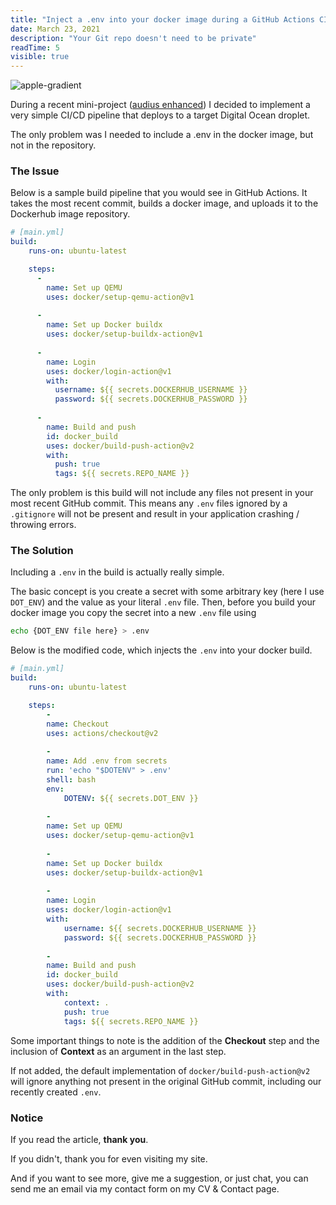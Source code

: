 ```yaml
---
title: "Inject a .env into your docker image during a GitHub Actions CI/CD pipeline"
date: March 23, 2021
description: "Your Git repo doesn't need to be private"
readTime: 5
visible: true
---
```


![apple-gradient](/static/images/generic-gradient.png)

During a recent mini-project ([audius enhanced](http://audiusenhanced.com)) I decided to implement a very simple CI/CD pipeline that deploys to a target
Digital Ocean droplet.

The only problem was I needed to include a .env in the docker image, but not in the repository.

### The Issue

Below is a sample build pipeline that you would see in GitHub Actions. It takes the most recent commit, builds a docker image, and uploads
it to the Dockerhub image repository.

```yaml
# [main.yml]
build:
    runs-on: ubuntu-latest

    steps:
      -
        name: Set up QEMU
        uses: docker/setup-qemu-action@v1
        
      -
        name: Set up Docker buildx
        uses: docker/setup-buildx-action@v1
      
      -
        name: Login
        uses: docker/login-action@v1
        with:
          username: ${{ secrets.DOCKERHUB_USERNAME }}
          password: ${{ secrets.DOCKERHUB_PASSWORD }}
        
      -
        name: Build and push
        id: docker_build
        uses: docker/build-push-action@v2
        with:
          push: true
          tags: ${{ secrets.REPO_NAME }}
```

The only problem is this build will not include any files not present in your most recent GitHub commit. This means any `.env` files ignored by 
a `.gitignore` will not be present and result in your application crashing / throwing errors.

### The Solution

Including a `.env` in the build is actually really simple.

The basic concept is you create a secret with some arbitrary key (here I use `DOT_ENV`) and the value as your literal `.env` file. Then, before you build your docker image
you copy the secret into a new `.env` file using  
  
```sh
echo {DOT_ENV file here} > .env
```

Below is the modified code, which injects the `.env` into your docker build.

```yaml
# [main.yml]
build:
    runs-on: ubuntu-latest

    steps:
        -
        name: Checkout
        uses: actions/checkout@v2
        
        -
        name: Add .env from secrets
        run: 'echo "$DOTENV" > .env'
        shell: bash
        env:
            DOTENV: ${{ secrets.DOT_ENV }}
        
        -
        name: Set up QEMU
        uses: docker/setup-qemu-action@v1
        
        -
        name: Set up Docker buildx
        uses: docker/setup-buildx-action@v1
        
        -
        name: Login
        uses: docker/login-action@v1
        with:
            username: ${{ secrets.DOCKERHUB_USERNAME }}
            password: ${{ secrets.DOCKERHUB_PASSWORD }}
        
        -
        name: Build and push
        id: docker_build
        uses: docker/build-push-action@v2
        with:
            context: .
            push: true
            tags: ${{ secrets.REPO_NAME }}
```

Some important things to note is the addition of the **Checkout** step and the inclusion of **Context** as an argument in the last step.

If not added, the default implementation of `docker/build-push-action@v2` will ignore anything not present in the original GitHub commit,
including our recently created `.env`.

### Notice

If you read the article, **thank you**.  

If you didn't, thank you for even visiting my site.  

And if you want to see more, give me a suggestion, or just chat, you can send me an email
via my contact form on my CV & Contact page.